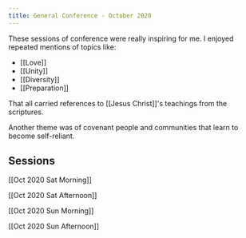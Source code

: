 ```yaml
---
title: General Conference - October 2020
---
```


These sessions of conference were really inspiring for me. I enjoyed repeated mentions of topics like:

- [[Love]]
- [[Unity]]
- [[Diversity]]
- [[Preparation]]

That all carried references to [[Jesus Christ]]'s teachings from the scriptures.

Another theme was of covenant people and communities that learn to become self-reliant.

## Sessions

[[Oct 2020 Sat Morning]]

[[Oct 2020 Sat Afternoon]]

[[Oct 2020 Sun Morning]]

[[Oct 2020 Sun Afternoon]]
